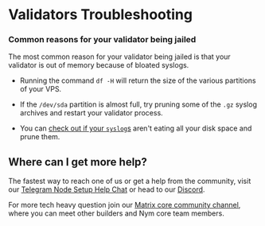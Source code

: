 # Validators Troubleshooting

### Common reasons for your validator being jailed

The most common reason for your validator being jailed is that your validator is out of memory because of bloated syslogs.

- Running the command `df -H` will return the size of the various partitions of your VPS.

- If the `/dev/sda` partition is almost full, try pruning some of the `.gz` syslog archives and restart your validator process.

- You can [check out if your `syslog`s](vps-isp.mdx#pruning-logs) aren't eating all your disk space and prune them.


## Where can I get more help?

The fastest way to reach one of us or get a help from the community, visit our [Telegram Node Setup Help Chat](https://t.me/nymchan_help_chat) or head to our [Discord](https://nymtech.net/go/discord).

For more tech heavy question join our [Matrix core community channel](https://matrix.to/#/#general:nymtech.chat), where you can meet other builders and Nym core team members.
